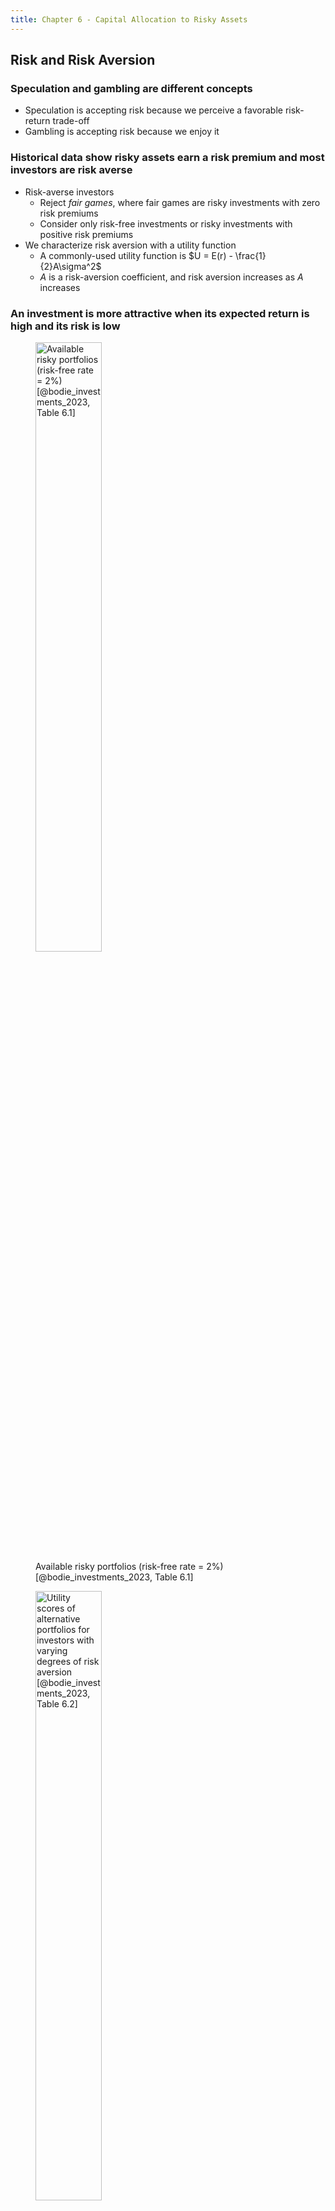 ```yaml
---
title: Chapter 6 - Capital Allocation to Risky Assets
---
```


## Risk and Risk Aversion

### Speculation and gambling are different concepts

- Speculation is accepting risk because we perceive a favorable risk-return trade-off
- Gambling is accepting risk because we enjoy it

### Historical data show risky assets earn a risk premium and most investors are risk averse

- Risk-averse investors 
	- Reject *fair games*, where fair games are risky investments with zero risk premiums
	- Consider only risk-free investments or risky investments with positive risk premiums
- We characterize risk aversion with a utility function
	- A commonly-used utility function is $U = E(r) - \frac{1}{2}A\sigma^2$
	- $A$ is a risk-aversion coefficient, and risk aversion increases as $A$ increases

### An investment is more attractive when its expected return is high and its risk is low

![Available risky portfolios (risk-free rate = 2%) [@bodie_investments_2023, Table 6.1]](Figures/table_0601.png){height=50%}

![Utility scores of alternative portfolios for investors with varying degrees of risk aversion [@bodie_investments_2023, Table 6.2]](Figures/table_0602.png){height=50%}

### There are three investor types concerning risk

- Risk-averse investors ($A > 0$) only consider risky portfolios if they have risk premiums
- Risk-neutral investors ($A = 0$) ignore risk and only consider expected returns
- Risk-loving investors ($A < 0$) accept lower expected returns on risky portfolios with higher risk 

### The mean-variance (M-V) criterion ranks portfolios {.allowframebreaks}

The M-V criterion says that portfolio $A$ dominates $B$ if 
$$
E(r_A) \geq E(r_B)
$$
and
$$\sigma_A \leq \sigma_B$$
with at least one strict inequality

![The trade-off between risk and return of a potential investment portfolio, $P$ [@bodie_investments_2023, Figure 6.1]](Figures/bod12665_0601.png){height=50%}

### An *indifference curve* connects all portfolios with the same utility

<!-- TODO keep figures in sections/slides -->

![The indifference curve [@bodie_investments_2023, Figure 6.2]](Figures/bod12665_0602.png){height=50%}

<!-- ## Capital Allocation across Risky and Risk-Free Portfolios -->

<!-- ## The Risk-Free Asset -->

## Portfolios of One Risky Asset and a Risk-Free Asset

### The most basic asset allocation choice is between risky and risk-free assets

- We can control risk by changing the portfolio weights on risky and risk-free assets (i.e., $y$ and $1-y$)
- Only governments can issue default-free bonds
	- A security is risk-free with a guaranteed real return only if
		1. its price is inflation-indexed and
		1. its maturity equals the investor's holding period
	- Still, we view U.S. Treasury bills as "the" risk-free asset
	- Many money market instruments are effectively risk-free, too

### The capital allocation line (CAL) plots all available risk-return combinations {.allowframebreaks}

- Consider a portfolio of one risky asset and one risk-free asset
- Allocate $y$ to risky asset $P$ and $1-y$ to the risk-free asset $F$
- The return on complete portfolio $C$ is:
$$
r_C = yr_P + (1-y)r_f
$$
- Therefore, the expected return on the complete portfolio $C$ is:
$$
E(r_C) = yE(r_p) + (1-y)r_f = r_f + y[E(r_P)-r_f]
$$
and its volatility is:
$$
\sigma_C = y\sigma_P
$$

![The investment opportunity set with a risk asset and risk-free asset in the expected return-standard deviation plane [@bodie_investments_2023, Figure 6.3]](Figures/bod12665_0603.png){height=50%}

### The slope of the CAL is the Sharpe ratio

The slope $S$ of the CAL is:
$$
S = \frac{\text{rise}}{\text{run}} = \frac{E(r_P) - r_f}{\sigma_P - 0} = \frac{E(r_P) - r_f}{\sigma_P}
$$
so:
$$
E(r_P) = r_f + S\sigma_C = r_f + \frac{E(r_P) - r_f}{\sigma_P}\sigma_C
$$

### We borrow to earn $E(r_C) > E(r_P)$ {.allowframebreaks}

- $E(r_C) > E(r_P)$ requires $y > 0$
- $y > 0$ requires $1-y < 0$
- $1-y < 0$ is a short position in $F$ (i.e., borrowing or using leverage)
- The CAL is straight if we borrow at $r_f$ (shown above)
- Only the government borrows at $r_f$
- Instead, investors borrow at $r_f^B > r_f$, so the CAL has a kink at $y=1$

![The investment opportunity set with different borrowing and lending rates [@bodie_investments_2023, Figure 6.4]](Figures/bod12665_0604.png){height=50%}

## Risk Tolerance and Asset Allocation

### An investor chooses $y$ to maximize utility {.allowframebreaks}

- Recall $U = E(r_C) - \frac{1}{2}A\sigma_C^2$
- To maximize utility, the investor solves the following maximization problem:
$$
\max_y U =  E(r_C) - \frac{1}{2}A\sigma_C^2 = r_f + y[E(r_P) - r_f] - \frac{1}{2}Ay^2\sigma_P^2
$$
so:
$$
y^* = \frac{E(r_P)- r_f}{A\sigma_P^2}
$$

![Utility as a function of allocation to the risky asset, $y$ [@bodie_investments_2023, Figure 6.5]](Figures/bod12665_0605.png){height=50%}

![Finding the optimal complete portfolio by using indifference curves [@bodie_investments_2023, Figure 6.7]](Figures/bod12665_0607.png){height=50%}

### The normality assumption treats standard deviation as the only measure of risk

- The analysis above is standard
- Still, we might want also to consider
	- VaR and ES to estimate exposure to extreme losses
	- "Black swan" events (i.e., rare but high-impact events)

## Passive Strategies: The Capital Market Line

### The capital market line (CML) plots the opportunity set of *passive* strategies {.allowframebreaks}

- The CML is the CAL based on T-bills and a broad index of common stocks, typically the value-weighted portfolio of all U.S. common stocks
- Why are passive strategies reasonable?
	1. Active strategies require costly research and trading to find and maintain the optimal portfolio
	1. Passive strategies free ride on the research and trading of active strategies, which keep securities fairly priced

![Average annual return on stocks and 1-month T-bills; standard deviation and Sharpe ratio of stocks over time [@bodie_investments_2023, Table 6.7]](Figures/table_0607.png){height=50%}

### We can use these historical data to estimate $A$!

- Investors solve:
$$
y^* = \frac{E(r_M)- r_f}{A\sigma_M^2}
$$
so:
$$
A = \frac{E(r_M)-r_f}{y^*\sigma_M^2}
$$
- About 69.3% of household net worth is invested in risky assets, so:
$$
A = \frac{0.0887}{0.693 \times 0.2025^2} = 3.12
$$


### Summary from @bodie_investments_2023 {.appendix}

![](./Figures/summary_06.png){height=75%}

### Key equations from @bodie_investments_2023 {.appendix}

![](./Figures/key_eq_06.png){height=75%}
